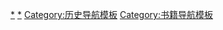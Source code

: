 {{Navbox
|name = 史書體例
|title = [[漢字文化圈]]传统[[史書 (東亞)|史書]]體例
|bodyclass = hlist

|list1 =
* [[纪传体]]（以人為主）
* [[紀事本末體]]（以事為主）
* [[編年體]]（以時為主）
** [[通鑑體]]
* [[別史|別史體]]（以國為主）
* [[雜史|雜史體]]（以遺文舊事為主）

|list2 =
* [[譜牒|譜牒體]]（以宗譜為主）
* [[政書|會要體]]（以典制為主）
* [[綱目體]]（以年表為主）
* [[地方志]]（以地為主）
* [[史評|史評體]]（以史事評論為主）

|below =
* 参见：[[正史]]
** [[二十四史]]
** [[实录]]
* [[野史]]
* [[歷史記載|信史]]
}}<noinclude>

[[Category:史書體裁|*]]
[[Category:东亚传统史书|*]]
[[Category:历史导航模板]]
[[Category:书籍导航模板]]
</noinclude>